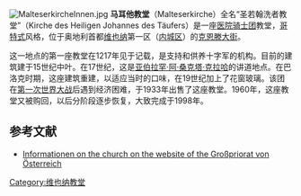 [[Image:MalteserkircheInnen.jpg|thumb]]
{{commonscat|Malteserkirche, Vienna|Malteserkirche}}
'''马耳他教堂'''（Malteserkirche）全名“圣若翰洗者教堂”（Kirche des Heiligen Johannes des Täufers）是一座[[医院骑士团|医院骑士团]]教堂，[[哥特式|哥特式]]风格，位于奥地利首都[[维也纳|维也纳]]第一区（[[内城区_(维也纳)|内城区]]）的[[克恩滕大街|克恩滕大街]]。

这一地点的第一座教堂在1217年见于记载，是支持和供养十字军的机构。目前的建筑建于15世纪中叶。在17世纪，这是[[亚伯拉罕·阿·桑克塔·克拉哈|亚伯拉罕·阿·桑克塔·克拉哈]]的讲道地点。在巴洛克时期，这座建筑重建，以适应当时的口味，在19世纪加上了花窗玻璃。该团在[[第一次世界大战|第一次世界大战]]后遇到经济困难，于1933年出售了这座教堂。1960年，这座教堂又被购回，以后分阶段逐步恢复，大致完成于1998年。  

==参考文献==
* {{De icon}} [https://web.archive.org/web/20021009180035/http://www.malteserorden.at/kirchen/malteserkirche.html Informationen on the church on the website of the Großpriorat von Österreich]

{{coord|48.205|N|16.3711111111|E|source:dewiki_region:AT-9_type:landmark|format=dms|display=title}}

[[Category:维也纳教堂|Category:维也纳教堂]]